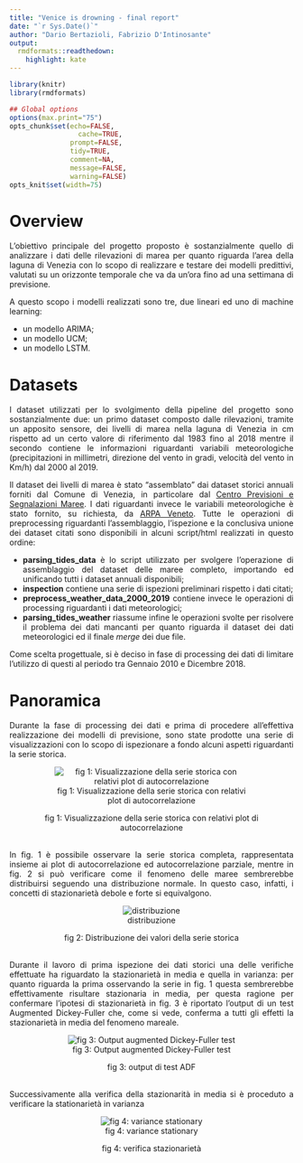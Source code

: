 ```yaml
---
title: "Venice is drowning - final report"
date: "`r Sys.Date()`"
author: "Dario Bertazioli, Fabrizio D'Intinosante"
output:
  rmdformats::readthedown:
    highlight: kate
---
```



```r
library(knitr)
library(rmdformats)

## Global options
options(max.print="75")
opts_chunk$set(echo=FALSE,
	             cache=TRUE,
               prompt=FALSE,
               tidy=TRUE,
               comment=NA,
               message=FALSE,
               warning=FALSE)
opts_knit$set(width=75)
```

<style>
body{
text-align:justify
}
</style>

# Overview

L'obiettivo principale del progetto proposto è sostanzialmente quello di analizzare i dati delle rilevazioni di marea per quanto riguarda l'area della laguna di Venezia con lo scopo di realizzare e testare dei modelli predittivi, valutati su un orizzonte temporale che va da un'ora fino ad una settimana di previsione.

A questo scopo i modelli realizzati sono tre, due lineari ed uno di machine learning:

* un modello ARIMA;
* un modello UCM;
* un modello LSTM.

# Datasets

I dataset utilizzati per lo svolgimento della pipeline del progetto sono sostanzialmente due: un primo dataset composto dalle rilevazioni, tramite un apposito sensore, dei livelli di marea nella laguna di Venezia in cm rispetto ad un certo valore di riferimento dal 1983 fino al 2018 mentre il secondo contiene le informazioni riguardanti variabili meteorologiche (precipitazioni in millimetri, direzione del vento in gradi, velocità del vento in Km/h) dal 2000 al 2019.

Il dataset dei livelli di marea è stato "assemblato" dai dataset storici annuali forniti dal Comune di Venezia, in particolare dal [Centro Previsioni e Segnalazioni Maree](https://www.comune.venezia.it/node/6214). I dati riguardanti invece le variabili meteorologiche è stato fornito, su richiesta, da [ARPA Veneto](https://www.arpa.veneto.it/). Tutte le operazioni di preprocessing riguardanti l'assemblaggio, l'ispezione e la conclusiva unione dei dataset citati sono disponibili in alcuni script/html realizzati in questo ordine:

* **parsing_tides_data** è lo script utilizzato per svolgere l'operazione di assemblaggio del dataset delle maree completo, importando ed unificando tutti i dataset annuali disponibili;
* **inspection** contiene una serie di ispezioni preliminari rispetto i dati citati;
* **preprocess_weather_data_2000_2019** contiene invece le operazioni di processing riguardanti i dati meteorologici;
* **parsing_tides_weather** riassume infine le operazioni svolte per risolvere il problema dei dati mancanti per quanto riguarda il dataset dei dati meteorologici ed il finale *merge* dei due file.

Come scelta progettuale, si è deciso in fase di processing dei dati di limitare l'utilizzo di questi al periodo tra Gennaio 2010 e Dicembre 2018.

# Panoramica

Durante la fase di processing dei dati e prima di procedere all'effettiva realizzazione dei modelli di previsione, sono state prodotte una serie di visualizzazioni con lo scopo di ispezionare a fondo alcuni aspetti riguardanti la serie storica. 

<center>
<figure>
![fig 1: Visualizzazione della serie storica con relativi plot di autocorrelazione](imgs/data_plot.jpg)
<figcaption>fig 1: Visualizzazione della serie storica con relativi plot di autocorrelazione</figcaption>
</figure>
</center>
<br>
In fig. 1 è possibile osservare la serie storica completa, rappresentata insieme ai plot di autocorrelazione ed autocorrelazione parziale, mentre in fig. 2 si può verificare come il fenomeno delle maree sembrerebbe distribuirsi seguendo una distribuzione normale. In questo caso, infatti, i concetti di stazionarietà debole e forte si equivalgono.

<center>
<figure>
![distribuzione](imgs/distribution.jpg)
<figcaption>fig 2: Distribuzione dei valori della serie storica</figcaption>
</figure>
</center>
<br>
Durante il lavoro di prima ispezione dei dati storici una delle verifiche effettuate ha riguardato la stazionarietà in media e quella in varianza: per quanto riguarda la prima osservando la serie in fig. 1 questa sembrerebbe effettivamente risultare stazionaria in media, per questa ragione per confermare l'ipotesi di stazionarietà in fig. 3 è riportato l'output di un test Augmented Dickey-Fuller che, come si vede, conferma a tutti gli effetti la stazionarietà in media del fenomeno mareale.

<center>
<figure>
![fig 3: Output augmented Dickey-Fuller test](imgs/adf_test.PNG)
<figcaption>fig 3: output di test ADF</figcaption>
</figure>
</center>
<br>
Successivamente alla verifica della stazionarità in media si è proceduto a verificare la stationarietà in varianza

<center>
<figure>
![fig 4: variance stationary](imgs/var_stationary.jpg)
<figcaption>fig 4: verifica stazionarietà</figcaption>
</figure>
</center>
<br>